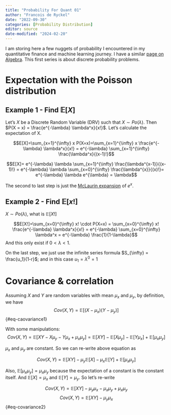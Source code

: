 ```yaml
---
title: "Probability For Quant 01"
author: "Francois de Ryckel"
date: "2022-09-30"
categories: [Probability Distribution]
editor: source
date-modified: "2024-02-20"
---
```


I am storing here a few nuggets of probability I encountered in my quantitative finance and machine learning journey. I have a similar [page on Algebra](../../algebra-quant/index.qmd).  This first series is about discrete probability problems.  

# Expectation with the Poisson distribution

## Example 1 - Find $\mathbb E[X]$

Let's $X$ be a Discrete Random Variable (DRV) such that $X \sim Po(\lambda)$. Then $P(X = x) = \frac{e^{-\lambda} \lambda^x}{x!}$.  Let's calculate the expectation of X.  

$$E[X]=\sum_{x=1}^{\infty} x P(X=x)=\sum_{x=1}^{\infty} x \frac{e^{-\lambda} \lambda^x}{x!} = e^{-\lambda} \sum_{x=1}^{\infty} \frac{\lambda^x}{(x-1)!}$$

$$E[X]= e^{-\lambda} \lambda \sum_{x=1}^{\infty} \frac{\lambda^{x-1}}{(x-1)!} = e^{-\lambda} \lambda \sum_{x=0}^{\infty} \frac{\lambda^{x}}{(x)!}= e^{-\lambda} \lambda e^{\lambda} = \lambda$$

The second to last step is just the [McLaurin expansion](../../algebra-quant/index.qmd#$e^x$ as an infinite serie) of $e^x$.  

## Example 2 - Find $\mathbb E[x!]$

$X \sim Po(\lambda)$, what is $\mathbb E[X!]$

$$E[X!]=\sum_{x=0}^{\infty} x! \cdot P(X=x) = \sum_{x=0}^{\infty} x! \frac{e^{-\lambda} \lambda^x}{x!} = e^{-\lambda} \sum_{x=0}^{\infty} \lambda^x = e^{-\lambda} \frac{1}{1-\lambda}$$ 
And this only exist if $0 < \lambda < 1$.  

On the last step, we just use the infinite series formula $S_{\infty} = \frac{u_1}{1-r}$; and in this case $u_1 = \lambda^0 = 1$

# Covariance & correlation 

Assuming $X$ and $Y$ are random variables with mean $\mu_x$ and $\mu_y$, by definition, we have $$Cov(X,Y) = \mathbb{E}[(X-\mu_x)(Y-\mu_y)]$$ {#eq-caovariance1}  

With some manipulations: 
$$Cov(X,Y) = \mathbb{E}[XY - X \mu_y - Y \mu_x + \mu_x \mu_y] = \mathbb{E}[XY] - \mathbb{E}[X \mu_y] - \mathbb{E}[Y \mu_x] + \mathbb{E}[\mu_x \mu_y]$$

$\mu_x$ and $\mu_y$ are constant.  So we can re-write above equation as 

$$Cov(X,Y) = \mathbb{E}[XY] - \mu_y \mathbb{E}[X] - \mu_x\mathbb{E}[Y] + \mathbb{E}[\mu_x \mu_y]$$

Also, $\mathbb{E}[\mu_x \mu_y] = \mu_x \mu_y$ because the expectation of a constant is the constant itself.  And $\mathbb{E}[X] = \mu_x$ and $\mathbb{E}[Y] = \mu_y$.  So let's re-write

$$Cov(X,Y) = \mathbb{E}[XY] - \mu_y \mu_x - \mu_x \mu_y + \mu_x \mu_y$$
$$Cov(X,Y) = \mathbb{E}[XY] - \mu_y \mu_x$$ {#eq-covariance2}